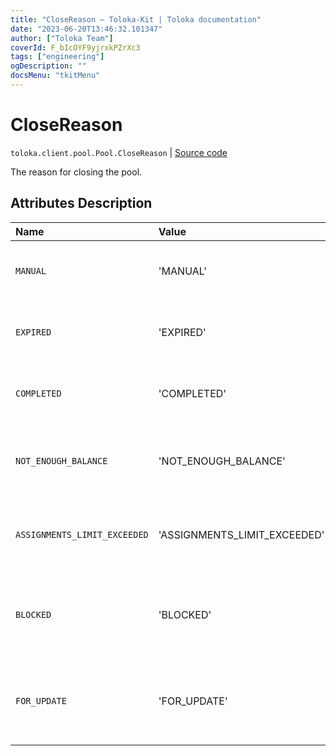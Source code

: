 ```yaml
---
title: "CloseReason — Toloka-Kit | Toloka documentation"
date: "2023-06-20T13:46:32.101347"
author: ["Toloka Team"]
coverId: F_bIcOYF9yjrxkPZrXc3
tags: ["engineering"]
ogDescription: ""
docsMenu: "tkitMenu"
---
```


# CloseReason

`toloka.client.pool.Pool.CloseReason` | [Source code](https://github.com/Toloka/toloka-kit/blob/v1.2.0/src/client/pool/__init__.py#L128)

The reason for closing the pool.

## Attributes Description

| Name | Value | Description |
| :------| :-----------| :----------| 
`MANUAL`|'MANUAL'|<p>A pool was closed by a requester.</p>
`EXPIRED`|'EXPIRED'|<p>The lifetime of the pool expired.</p>
`COMPLETED`|'COMPLETED'|<p>All tasks were completed.</p>
`NOT_ENOUGH_BALANCE`|'NOT_ENOUGH_BALANCE'|<p>There is not enough money to run the pool.</p>
`ASSIGNMENTS_LIMIT_EXCEEDED`|'ASSIGNMENTS_LIMIT_EXCEEDED'|<p>A limit of 2 million assignments is reached.</p>
`BLOCKED`|'BLOCKED'|<p>The requester's account was blocked.</p>
`FOR_UPDATE`|'FOR_UPDATE'|<p>Pool parameters are changing at the moment.</p>